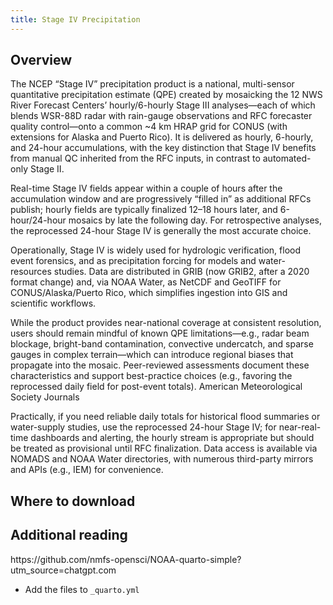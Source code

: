 ```yaml
---
title: Stage IV Precipitation 
---
```


## Overview

The NCEP “Stage IV” precipitation product is a national, multi-sensor quantitative precipitation estimate (QPE) created by mosaicking the 12 NWS River Forecast Centers’ hourly/6-hourly Stage III analyses—each of which blends WSR-88D radar with rain-gauge observations and RFC forecaster quality control—onto a common ~4 km HRAP grid for CONUS (with extensions for Alaska and Puerto Rico). It is delivered as hourly, 6-hourly, and 24-hour accumulations, with the key distinction that Stage IV benefits from manual QC inherited from the RFC inputs, in contrast to automated-only Stage II. 

Real-time Stage IV fields appear within a couple of hours after the accumulation window and are progressively “filled in” as additional RFCs publish; hourly fields are typically finalized 12–18 hours later, and 6-hour/24-hour mosaics by late the following day. For retrospective analyses, the reprocessed 24-hour Stage IV is generally the most accurate choice. 

Operationally, Stage IV is widely used for hydrologic verification, flood event forensics, and as precipitation forcing for models and water-resources studies. Data are distributed in GRIB (now GRIB2, after a 2020 format change) and, via NOAA Water, as NetCDF and GeoTIFF for CONUS/Alaska/Puerto Rico, which simplifies ingestion into GIS and scientific workflows. 

While the product provides near-national coverage at consistent resolution, users should remain mindful of known QPE limitations—e.g., radar beam blockage, bright-band contamination, convective undercatch, and sparse gauges in complex terrain—which can introduce regional biases that propagate into the mosaic. Peer-reviewed assessments document these characteristics and support best-practice choices (e.g., favoring the reprocessed daily field for post-event totals). 
American Meteorological Society Journals

Practically, if you need reliable daily totals for historical flood summaries or water-supply studies, use the reprocessed 24-hour Stage IV; for near-real-time dashboards and alerting, the hourly stream is appropriate but should be treated as provisional until RFC finalization. Data access is available via NOMADS and NOAA Water directories, with numerous third-party mirrors and APIs (e.g., IEM) for convenience. 

## Where to download

## Additional reading

https://github.com/nmfs-opensci/NOAA-quarto-simple?utm_source=chatgpt.com

* Add the files to `_quarto.yml`

